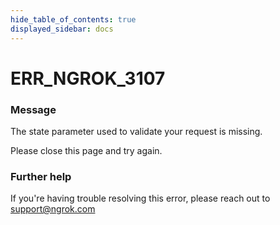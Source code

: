 ```yaml
---
hide_table_of_contents: true
displayed_sidebar: docs
---
```



# ERR_NGROK_3107

### Message

The state parameter used to validate your request is missing.

Please close this page and try again.

<ErrorDetails error="err_ngrok_3107" />

### Further help

If you're having trouble resolving this error, please reach out to [support@ngrok.com](mailto:support@ngrok.com?subject=Help%20with%20ERR_NGROK_3107)

